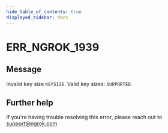 ```yaml
---
hide_table_of_contents: true
displayed_sidebar: docs
---
```



# ERR_NGROK_1939

## Message

Invalid key size `KEYSIZE`. Valid key sizes: `SUPPORTED`.

<ErrorDetails error="err_ngrok_1939" />

## Further help

If you're having trouble resolving this error, please reach out to [support@ngrok.com](mailto:support@ngrok.com?subject=Help%20with%20ERR_NGROK_1939)
